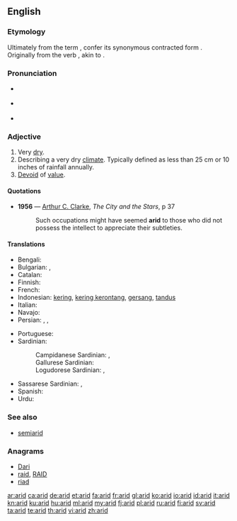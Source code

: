 ==English==

===Etymology===
Ultimately from the {{etyl|la|en}} term {{term/t|la|āridus||dry, arid, parched}}, confer its synonymous contracted form {{term|ardus|lang=la}}. Originally from the verb {{term/t|la|āreo||I am dry, I am parched}}, akin to {{term/t|la|ārdeō||I'm on fire, I burn}}.

===Pronunciation===
* {{a|UK}} {{IPA|/ˈæ.ɹɪd/}} {{X-SAMPA|/{.rId/}}
* {{audio|En-us-ne-arid.ogg|Audio (US)}} {{qualifier|in accents without the [[w:English-languag vowel changes before historic /r/#Mary–marry–merry_merger|"Mary, marry, merry" merger]]}}
* {{audio|en-us-arid.ogg|Audio (US)}} {{qualifier|in accents with the [[w:English-language vowel changes before historic /r/#Mary–marry–merry merger|"Mary, marry, merry" merger]]}}

===Adjective===
{{en-adj|er|more}}
{{wikipedia}}

# Very [[dry]].
# Describing a very dry [[climate]].  Typically defined as less than 25 cm or 10 inches of rainfall annually.
# [[devoid|Devoid]] of [[value]].

====Quotations====
* '''1956''' — [[w:Arthur C. Clarke|Arthur C. Clarke]], ''The City and the Stars'', p 37
*: Such occupations might have seemed '''arid''' to those who did not possess the intellect to appreciate their subtleties.

====Translations====
{{trans-top|very dry}}
* Bengali: {{t-|bn|শুষ্ক|sc=Beng}}
* Bulgarian: {{t+|bg|сух}},  {{t+|bg|безводен}}
* Catalan: {{t-|ca|àrid}}
* Finnish: {{t+|fi|kuiva}}
* French: {{t+|fr|aride}}
* Indonesian: [[kering]], [[kering kerontang]], [[gersang]], [[tandus]]
* Italian: {{t-|it|arido}}
* Navajo: {{tø|nv|hóółtseii}}
* Persian: {{t+|fa|خشک|sc=fa-Arab}}, {{t+|fa|بایر|sc=fa-Arab}}, {{t-|fa|کم باران|sc=fa-Arab}}
{{trans-mid}}
* Portuguese: {{t+|pt|árido}}
* Sardinian:
*: Campidanese Sardinian: {{tø|sro|àrridu}}, {{tø|sro|àridu}}
*: Gallurese Sardinian: {{tø|sdn|àrritu}}
*: Logudorese Sardinian: {{tø|src|assuttu}}, {{tø|src|àrridu}}
* Sassarese Sardinian: {{tø|sdc|aramiddu}}, {{tø|sdc|séccu}}
* Spanish: {{t+|es|árido}}
* Urdu: {{t-|ur|خشک}}
{{trans-bottom}}

===See also===
* [[semiarid]]

===Anagrams===
* [[Dari#English|Dari]]
* [[raid#English|raid]], [[RAID#English|RAID]]
* [[riad#English|riad]]

[[ar:arid]]
[[ca:arid]]
[[de:arid]]
[[et:arid]]
[[fa:arid]]
[[fr:arid]]
[[gl:arid]]
[[ko:arid]]
[[io:arid]]
[[id:arid]]
[[it:arid]]
[[kn:arid]]
[[ku:arid]]
[[hu:arid]]
[[ml:arid]]
[[my:arid]]
[[fj:arid]]
[[pl:arid]]
[[ru:arid]]
[[fi:arid]]
[[sv:arid]]
[[ta:arid]]
[[te:arid]]
[[th:arid]]
[[vi:arid]]
[[zh:arid]]